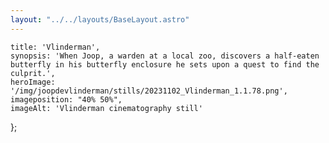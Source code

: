 ```yaml
---
layout: "../../layouts/BaseLayout.astro"
---
```

    title: 'Vlinderman',
    synopsis: 'When Joop, a warden at a local zoo, discovers a half-eaten butterfly in his butterfly enclosure he sets upon a quest to find the culprit.',
    heroImage: '/img/joopdevlinderman/stills/20231102_Vlinderman_1.1.78.png',
    imageposition: "40% 50%",
    imageAlt: 'Vlinderman cinematography still'
};

<ProjectHero title={meta.title} synopsis={meta.synopsis} heroImage={meta.heroImage} alt={meta.imageAlt} imageposition={meta.imageposition} />

<section class="hero">
    <div class="hero-content" data-te-lightbox-init>  
        <ContentPicture image="/img/joopdevlinderman/stills/20231102_Vlinderman_1.1.3.png" alt={meta.imageAlt} />
    </div>
</section>

<section class="hero" data-aos="fade-up" data-aos-duration="600">
    <div id="credits" class="hero-content grid grid-cols-2 gap-2 text-base-200">            
        <CreditsItem crewfunction="Director" crewname="Jeroen Zeegers" />
        <CreditsItem crewfunction="Cast" crewname="Wietse Tanghe" />
        <CreditsItem crewfunction="" crewname="Manou Kersting" />
        <CreditsItem crewfunction="" crewname="Ivan Pecnik" />
        <CreditsItem crewfunction="" crewname="Lore Uyttendaele" />
        <CreditsItem crewfunction="" crewname="Yentl Gijbels" />
        <CreditsItem crewfunction="Production" crewname="Michaela Borcher" />
        <CreditsItem crewfunction="1st Assitant Director" crewname="Matthias Tuinstra" />
        <CreditsItem crewfunction="Cinematographer" crewname="Victor Maes" />
        <CreditsItem crewfunction="Gaffer" crewname="Dieter Roelens" />
        <CreditsItem crewfunction="Spark" crewname="Wouter van Achte" />
        <CreditsItem crewfunction="Grip" crewname="John Hokke" />
        <CreditsItem crewfunction="1st Assistant Camera" crewname="Jan-Willem Rouwhorst" />
        <CreditsItem crewfunction="" crewname="Michiel Lateur" />
        <CreditsItem crewfunction="2nd Assistant Camera" crewname="Fenna Maas" />
        <CreditsItem crewfunction="Art Director" crewname="Daphne Gort" />
        <CreditsItem crewfunction="Set Dressers" crewname="Mandy Louwet" />
        <CreditsItem crewfunction="" crewname="Bob van den Berg" />
        <CreditsItem crewfunction="" crewname="Helle Huisman" />
        <CreditsItem crewfunction=">Make-up" crewname="Robin Verhecken" />
        <CreditsItem crewfunction="Boom Operator" crewname="Pieter Desmet " />
        <CreditsItem crewfunction="Runner" crewname="Falcke Penso" />
        <CreditsItem crewfunction="Script Supervisor" crewname="Daan Janssens" />
    </div>  
</section>

<section class="hero" data-aos="fade-up" data-aos-duration="600">
    <div id="Festivals" class="hero-content grid grid-cols-2 gap-2 text-base-200">     
        <FestivalsItem festivalname="International Short Film Festival Leuven (BE)" heading="Festivals" />
    </div>  
</section>

<section class="hero">
    <div class="hero-content grid grid-cols-1 md:grid-cols-2 gap-3" data-te-lightbox-init>    
        <ContentPicture image="/img/joopdevlinderman/stills/20231102_Vlinderman_1.1.3.png" alt={meta.imageAlt} />
        <ContentPicture image="/img/joopdevlinderman/stills/20231102_Vlinderman_1.1.6.png" alt={meta.imageAlt} />
        <ContentPicture image="/img/joopdevlinderman/stills/20231102_Vlinderman_1.1.7.png" alt={meta.imageAlt} />
        <ContentPicture image="/img/joopdevlinderman/stills/20231102_Vlinderman_1.1.8.png" alt={meta.imageAlt} />
        <ContentPicture image="/img/joopdevlinderman/stills/20231102_Vlinderman_1.1.9.png" alt={meta.imageAlt} />
        <ContentPicture image="/img/joopdevlinderman/stills/20231102_Vlinderman_1.1.11.png" alt={meta.imageAlt} />
        <ContentPicture image="/img/joopdevlinderman/stills/20231102_Vlinderman_1.1.14.png" alt={meta.imageAlt} />
        <ContentPicture image="/img/joopdevlinderman/stills/20231102_Vlinderman_1.1.18.png" alt={meta.imageAlt} />
        <ContentPicture image="/img/joopdevlinderman/stills/20231102_Vlinderman_1.1.17.png" alt={meta.imageAlt} />
        <ContentPicture image="/img/joopdevlinderman/stills/20231102_Vlinderman_1.1.19.png" alt={meta.imageAlt} />
        <ContentPicture image="/img/joopdevlinderman/stills/20231102_Vlinderman_1.1.20.png" alt={meta.imageAlt} />
        <ContentPicture image="/img/joopdevlinderman/stills/20231102_Vlinderman_1.1.21.png" alt={meta.imageAlt} />
        <ContentPicture image="/img/joopdevlinderman/stills/20231102_Vlinderman_1.1.22.png" alt={meta.imageAlt} />
        <ContentPicture image="/img/joopdevlinderman/stills/20231102_Vlinderman_1.1.24.png" alt={meta.imageAlt} />
        <ContentPicture image="/img/joopdevlinderman/stills/20231102_Vlinderman_1.1.26.png" alt={meta.imageAlt} />
        <ContentPicture image="/img/joopdevlinderman/stills/20231102_Vlinderman_1.1.27.png" alt={meta.imageAlt} />
        <ContentPicture image="/img/joopdevlinderman/stills/20231102_Vlinderman_1.1.29.png" alt={meta.imageAlt} />
        <ContentPicture image="/img/joopdevlinderman/stills/20231102_Vlinderman_1.1.31.png" alt={meta.imageAlt} />
        <ContentPicture image="/img/joopdevlinderman/stills/20231102_Vlinderman_1.1.33.png" alt={meta.imageAlt} />
        <ContentPicture image="/img/joopdevlinderman/stills/20231102_Vlinderman_1.1.36.png" alt={meta.imageAlt} />
        <ContentPicture image="/img/joopdevlinderman/stills/20231102_Vlinderman_1.1.37.png" alt={meta.imageAlt} />
        <ContentPicture image="/img/joopdevlinderman/stills/20231102_Vlinderman_1.1.40.png" alt={meta.imageAlt} />
        <ContentPicture image="/img/joopdevlinderman/stills/20231102_Vlinderman_1.1.41.png" alt={meta.imageAlt} />
        <ContentPicture image="/img/joopdevlinderman/stills/20231102_Vlinderman_1.1.43.png" alt={meta.imageAlt} />
        <ContentPicture image="/img/joopdevlinderman/stills/20231102_Vlinderman_1.1.44.png" alt={meta.imageAlt} />
        <ContentPicture image="/img/joopdevlinderman/stills/20231102_Vlinderman_1.1.47.png" alt={meta.imageAlt} />
        <ContentPicture image="/img/joopdevlinderman/stills/20231102_Vlinderman_1.1.49.png" alt={meta.imageAlt} />
        <ContentPicture image="/img/joopdevlinderman/stills/20231102_Vlinderman_1.1.53.png" alt={meta.imageAlt} />
        <ContentPicture image="/img/joopdevlinderman/stills/20231102_Vlinderman_1.1.55.png" alt={meta.imageAlt} />
        <ContentPicture image="/img/joopdevlinderman/stills/20231102_Vlinderman_1.1.57.png" alt={meta.imageAlt} />
        <ContentPicture image="/img/joopdevlinderman/stills/20231102_Vlinderman_1.1.62.png" alt={meta.imageAlt} />
        <ContentPicture image="/img/joopdevlinderman/stills/20231102_Vlinderman_1.1.63.png" alt={meta.imageAlt} />
        <ContentPicture image="/img/joopdevlinderman/stills/20231102_Vlinderman_1.1.66.png" alt={meta.imageAlt} />
        <ContentPicture image="/img/joopdevlinderman/stills/20231102_Vlinderman_1.1.70.png" alt={meta.imageAlt} />
        <ContentPicture image="/img/joopdevlinderman/stills/20231102_Vlinderman_1.1.68.png" alt={meta.imageAlt} />
        <ContentPicture image="/img/joopdevlinderman/stills/20231102_Vlinderman_1.1.72.png" alt={meta.imageAlt} />
        <ContentPicture image="/img/joopdevlinderman/stills/20231102_Vlinderman_1.1.77.png" alt={meta.imageAlt} />
        <ContentPicture image="/img/joopdevlinderman/stills/20231102_Vlinderman_1.1.78.png" alt={meta.imageAlt} />
    </div>
</section>

<section class="hero" data-aos="fade-up" data-aos-duration="600">
    <div id="TechnicalSpecs" class="hero-content grid grid-cols-2 gap-2 text-base-200">     
        <FestivalsItem festivalname="Digital" heading="Recording Format" />
        <FestivalsItem festivalname="Alexa Mini LF" heading="Camera" />
        <FestivalsItem festivalname="Canon Sumire" heading="Lenses" />
        <FestivalsItem festivalname="Angenieux EZ Zoom" heading="" />
        <FestivalsItem festivalname="Cinemascope - 2.39" heading="Aspect Ratio" />
    </div>  
</section>